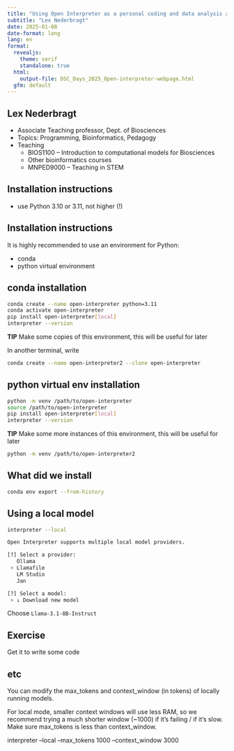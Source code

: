 ```yaml
---
title: "Using Open Interpreter as a personal coding and data analysis assistant"
subtitle: "Lex Nederbragt"
date: 2025-01-08
date-format: long
lang: en
format:
  revealjs:
    theme: serif
    standalone: true
  html:
    output-file: DSC_Days_2025_Open-interpreter-webpage.html
  gfm: default
---
```


::: {.content-visible when-format="revealjs"}

## Lex Nederbragt


- Associate Teaching professor, Dept. of Biosciences
- Topics: Programming, Bioinformatics, Pedagogy
- Teaching
  - BIOS1100 – Introduction to computational models for Biosciences
  - Other bioinformatics courses
  - MNPED9000 – Teaching in STEM

:::

## Installation instructions

* use Python 3.10 or 3.11, not higher (!)

## Installation instructions


It is highly recommended to use an environment for Python:

* conda
* python virtual environment

## conda installation

```.bash
conda create --name open-interpreter python=3.11
conda activate open-interpreter
pip install open-interpreter[local]
interpreter --version
```

**TIP** Make some copies of this environment, this will be useful for later

In another terminal, write

```.bash
conda create --name open-interpreter2 --clone open-interpreter
```

## python virtual env installation

```.bash
python -m venv /path/to/open-interpreter
source /path/to/open-interpreter
pip install open-interpreter[local]
interpreter --version
```

**TIP** Make some more instances of this environment, this will be useful for later

```.bash
python -m venv /path/to/open-interpreter2
```

## What did we install

```.bash
conda env export --from-history
```

## Using a local model

```.bash
interpreter --local

Open Interpreter supports multiple local model providers.

[?] Select a provider:
   Ollama
 > Llamafile
   LM Studio
   Jan

[?] Select a model:
 > ↓ Download new model
```

Choose `Llama-3.1-8B-Instruct`


## Exercise 

Get it to write some code



## etc

You can modify the max_tokens and context_window (in tokens) of locally running models.

For local mode, smaller context windows will use less RAM, so we recommend trying a much shorter window (~1000) if it's failing / if it's slow. Make sure max_tokens is less than context_window.

interpreter --local --max_tokens 1000 --context_window 3000